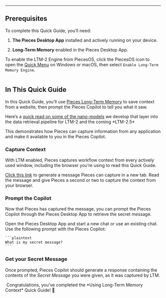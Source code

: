 ***

## Prerequisites

To complete this Quick Guide, you’ll need:

1. **The Pieces Desktop App** installed and actively running on your device.

2. **Long-Term Memory** enabled in the Pieces Desktop App.

To enable the LTM-2 Engine from PiecesOS, click the PiecesOS icon to open the [Quick Menu](https://docs.pieces.app/products/core-dependencies/pieces-os/quick-menu#ltm-2-engine) on Windows or macOS, then select `Enable Long-Term Memory Engine`.

<Image src="https://storage.googleapis.com/hashnode_product_documentation_assets/core_dependencies_assets/pieces_os_main/quick_menu/macos_enable_ltm.gif" alt="" align="center" fullwidth="true" />

## In This Quick Guide

In this Quick Guide, you’ll use [Pieces Long-Term Memory](https://docs.pieces.app/products/core-dependencies/pieces-os#ltm-2) to save context from a website, then prompt the Pieces Copilot to tell you what it saw.

<Card title="Want a Sneak Peak?" image="https://cdn.hashnode.com/res/hashnode/image/upload/v1745425412321/d0262633-bbd5-4369-b8a3-2c68a1a1b544.webp">
  Here’s a <a target="_blank" href="https://tsavo.hashnode.dev/temporal-nano-model-breakthrough">quick read on some of the nano-models</a> we develop that layer into the data retrieval pipeline for LTM-2 and the coming *LTM-2.5*
</Card>

This demonstrates how Pieces can capture information from any application and make it available to you in the Pieces Copilot.

### Capture Context

With LTM enabled, Pieces captures workflow context from every actively used window, including the browser you’re using to read this Quick Guide.

<Steps>
  <Step title="Generate a Secret Message">
    <a target="_blank" href="https://pieces.app/magic-moments/ltm">Click this link</a> to generate a message Pieces can capture in a new tab.
  </Step>

  <Step title="Let Pieces Capture Your Context">
    Read the message and give Pieces a second or two to capture the context from your browser.
  </Step>
</Steps>

### Prompt the Copilot

Now that Pieces has captured the message, you can prompt the Pieces Copilot through the Pieces Desktop App to retrieve the secret message.

<Steps>
  <Step title="Open the Pieces Desktop App">
    Open the Pieces Desktop App and start a new chat or use an existing chat.
  </Step>

  <Step title="Prompt the Pieces Copilot">
    Use the following prompt with the Pieces Copilot:

    ```plaintext
    What is my secret message?
    ```
  </Step>
</Steps>

### Get your Secret Message

Once prompted, Pieces Copilot should generate a response containing the contents of the *Secret Message* you were given, as it was captured by LTM.

<Image src="https://storage.googleapis.com/hashnode_product_documentation_assets/quick_guides/using_long_term_memory_context/secret_message.png" alt="" align="center" fullwidth="true" />

<Callout type="tip">
  Congratulations, you’ve completed the *Using Long-Term Memory Context* Quick Guide! 🎉
</Callout>
